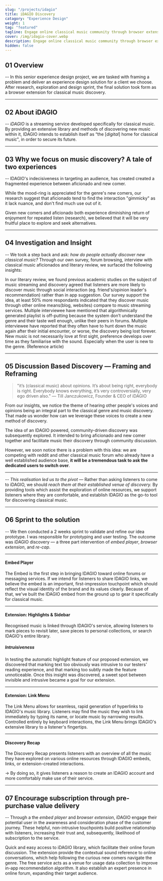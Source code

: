 ```yaml
---
slug: "/projects/idagio"
title: iDAGIO Discovery
catagory: "Experience Design"
weight: 1
tag: "featured"
tagline: Engage online classical music community through browser extension
cover: /img/idagio-cover.webp
description: Engage online classical music community through browser extension
hidden: false
---
```


## 01 Overview

-- In this senior experience design project, we are tasked with framing a problem and deliver an experience design solution for a client we choose. After research, exploration and design sprint, the final solution took form as a browser extension for classical music discovery.

<ProjectInfo>
  <ProjectInfoItem
    fieldName="My Contribution"
    value="Research, User Testing, Visual Design, Prototyping"
  />
  <ProjectInfoItem fieldName="Project Scope" value="6 Weeks Academic Project" />
  <ProjectInfoItem fieldName="Tools" value="Figma, After Effects" />
  <ProjectInfoItem
    fieldName="Team"
    value="Alvin Leung, Aamir Ali, Rhees Kennedy, Samyak Sah, Krista Mcdiarmid"
  />
</ProjectInfo>

---

## 02 About iDAGIO

-- _iDAGIO_ is a streaming service developed specifically for classical music. By providing an extensive library and methods of discovering new music within it, IDAGIO intends to establish itself as “the [_digital_] home for classical music", in order to secure its future.

<FullImage
  src="/img/idagio/brand-pillars.webp"
  alt="discovery problem"
  caption="We analysed and captured how the iDAGIO brand deliver value through brand pillars, they are consolidated through a thorough observation and public available CEO interview."
/>

<!-- ##### Servicing the aficionado

-> It’s no question that the core audience of IDAGIO are classical music die hard fans. From their niche library to the unique comparison, it is crafted for the tough demand of classical music audience in mind. -->

---

## 03 Why we focus on music discovery? A tale of two experiences

-- IDAGIO's indecisiveness in targeting an audience, has created created a fragmented experience between aficionado and new comer.

While the mood-ring is appreciated for the genre's new comers, our research suggest that aficionado tend to find the interaction "gimmicky" as it lack nuance, and don't find much use out of it.

Given new comers and aficionado both experience diminishing return of enjoyment for repeated listen (research), we believed that it will be very fruitful place to explore and seek alternatives.

<FullImage src="/img/idagio/discovery-problem.webp" alt="discovery problem" />

---

## 04 Investigation and Insight

-- We took a step back and ask: _how do people actually discover new classical music?_ Through our own survey, forum browsing, interview with classical music aficionados and literary review, we surfaced the following insights:

<ListLayout full label="Insights">
  <ListItem heading="Discovery generally happens socially, outside of streaming app">
    In our literary review, we found previous academic studies on the subject of
    music streaming and discovery agreed that listeners are more likely to
    discover music through social interaction (eg. friend's/opinion leader's
    recommendation) rather than in app suggestion. Our survey support the idea,
    at least 50% more respondants indicated that they discover music through
    other online means(blog, websites) compare to music streaming services.
  </ListItem>
  <ListItem heading="Listeners don’t trust generated playlist, they trust human">
    Multiple interviewee have mentioned that algorithmically generated playlist
    is off-putting because the system don’t understand the genre and their taste
    well enough, unlike their peers in forums.
  </ListItem>
  <ListItem heading="No current solution for saving interesting discovery">
    Multiple interviewee have reported that they often have to hunt down the
    music again after their initial encounter, or worse, the discovery being
    lost forever.
  </ListItem>
  <ListItem heading="Repeated exposure develops preference to new music">
    New music is not necessarily love at first sight, preference develops over
    time as they familiarise with the sound. Especially when the user is new to
    the genre. (Reference article)
  </ListItem>
</ListLayout>

---

## 05 Discussion Based Discovery — Framing and Reframing

> "it’s (classical music) about opinions. It’s about being right, everybody is right. Everybody knows everything, it’s very controversially, very ego driven also."
> — Till Janczukowicz, Founder & CEO of iDAGIO

From our insights, we notice the theme of hearing other people's voices and opinions being an integral part to the classical genre and music discovery. That made us wonder how can we leverage these voices to create a new method of discovery.

The idea of an IDAGIO powered, community-driven discovery was subsequently explored. It intended to bring aficionado and new comer together and facilitate music their discovery through community discussion.

However, we soon notice there is a problem with this idea: we are competing with reddit and other classical music forum who already have a well established audience
base, **it will be a tremendous task to ask the dedicated users to switch over**.

<VideoPlayer url="https://www.sfu.ca/~kkl64/videos/idagio/iteration-1.mp4" />

<HalfImage
  src="/img/idagio/reddit-classical.webp"
  secondary
  noPadding
  caption="Large volume of r/classical users"
/>

---

-- _This realisation led us to the pivot_ — Rather than asking listeners to come to iDAGIO, we should _reach them at their established venue of discovery._ By providing tools which assist the exploration of online resources, we support listeners where they are comfortable, and establish IDAGIO as the go-to tool for discovering classical music.

---

## 06 Sprint to the solution

-- We then conducted a 2 weeks sprint to validate and refine our idea prototype. I was responsible for prototyping and user testing. The outcome was iDAGIO discovery — a three part intervention of _embed player_, _browser extension_, and _re-cap_.

<VideoPlayer url="https://www.sfu.ca/~kkl64/videos/idagio/	idagio-walkthrough-light.mp4" />

---

#### Embed Player

The Embed is the first step in bringing IDAGIO toward online forums or messaging services. If we intend for listeners to share IDAGIO links, we believe the embed is an important, first-impression touchpoint which should reflect the visual identity of the brand and its values clearly. Because of that, we've built the IDAGIO embed from the ground up to gear it specifically for classical music.

<FullImage
  noPadding
  src="https://www.sfu.ca/~kkl64/videos/idagio/embed-demo.mp4"
/>

<FullImage src="/img/idagio/embed-breakdown-1.webp" noPadding />

<FullImage src="/img/idagio/embed-breakdown-2.webp" noPadding />

---

#### Extension: Highlights & Sidebar

Recognised music is linked through IDAGIO's service, allowing listeners to mark pieces to revisit later,
save pieces to personal collections, or search IDAGIO's entire library.

<FullImage
  noPadding
  src="https://www.sfu.ca/~kkl64/videos/idagio/sidebar.mp4"
/>

<HalfImage noPadding src="/img/idagio/intruisiveness.webp" />

##### Intruisiveness

In testing the automatic highlight feature of our proposed extension, we discovered that marking text too obviously was intrusive to our testers' reading experience, and that marking too subtly made the feature unnoticeable. Once this insight was discovered, a sweet spot between invisible and intrusive became a goal for our extension.

---

#### Extension: Link Menu

The Link Menu allows for seamless, rapid generation of hyperlinks to IDAGIO's music library. Listeners may find the music they wish to link immediately by typing its name, or locate music by narrowing results. Controlled entirely by keyboard interactions, the Link Menu brings IDAGIO's extensive library to a listener's fingertips.

<FullImage noPadding src="https://www.sfu.ca/~kkl64/videos/idagio/notion.mp4" />

---

#### Discovery Recap

The Discovery Recap presents listeners with an overview of all the music they have explored on various online resources through IDAGIO embeds, links, or extension-created interactions.

<FullImage noPadding src="https://www.sfu.ca/~kkl64/videos/idagio/recap.mp4" />

-> By doing so, it gives listeners a reason to create an IDAGIO account and more comfortably make use of their service.

---

## 07 Encourage subscription through pre-purchase value delivery

-- Through a the _embed player_ and _browser extension_, iDAGIO engage their potential user in the awareness and consideration phase of the customer journey. These helpful, non-intrusive touchpoints build positive relationship with listeners, increasing their trust and, subsequently, likelihood of subscription to the service.

<ListLayout full label="Value Proposition">
  <ListItem heading="For Aficionado">
    Quick and easy access to iDAGIO library, which facilitate their online forum
    discussion.
  </ListItem>
  <ListItem heading="For New Comer">
    The extension provide the contextual sound reference to online
    conversations, which help following the curious new comers navigate the
    genre.
  </ListItem>
  <ListItem heading="For iDAGIO">
    The free service acts as a venue for usage data collection to improve in-app
    recommendation algorithm. It also establish an expert presence in online
    forum, expanding their target audience.
  </ListItem>
</ListLayout>
